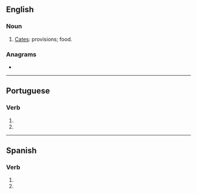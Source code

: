 {{also|acatés}}
==English==

===Noun===
{{en-plural noun}}

# {{lb|en|obsolete}} [[cates|Cates]]: provisions; food.

===Anagrams===
* {{anagrams|en|AASECT}}

----

==Portuguese==

===Verb===
{{head|pt|verb form}}

# {{inflection of|acatar||2|s|pres|subj|lang=pt}}
# {{inflection of|acatar||2|s|negative|impr|lang=pt}}

----

==Spanish==

===Verb===
{{head|es|verb form}}

# {{es-verb form of|ending=ar|mood=imperative|sense=negative|pers=2|formal=no|number=singular|acatar}}
# {{es-verb form of|ending=ar|mood=subjunctive|tense=present|pers=2|formal=no|number=singular|acatar}}